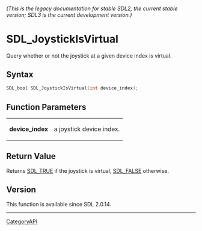 ====== (This is the legacy documentation for stable SDL2, the current stable version; SDL3 is the current development version.) ======
= SDL_JoystickIsVirtual =

Query whether or not the joystick at a given device index is virtual.

== Syntax ==

<syntaxhighlight lang='c'>
SDL_bool SDL_JoystickIsVirtual(int device_index);
</syntaxhighlight>

== Function Parameters ==

{|
|'''device_index'''
|a joystick device index.
|}

== Return Value ==

Returns [[SDL_TRUE]] if the joystick is virtual, [[SDL_FALSE]] otherwise.

== Version ==

This function is available since SDL 2.0.14.

----
[[CategoryAPI]]



